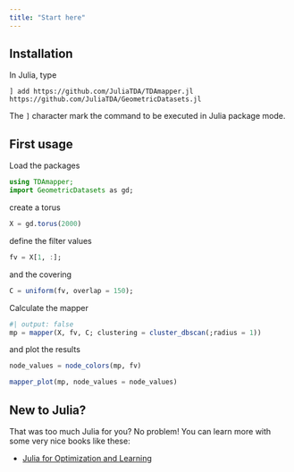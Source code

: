 ```yaml
---
title: "Start here"
---
```


## Installation

In Julia, type 

```
] add https://github.com/JuliaTDA/TDAmapper.jl https://github.com/JuliaTDA/GeometricDatasets.jl
```

The `]` character mark the command to be executed in Julia package mode.

## First usage

Load the packages

```julia
using TDAmapper;
import GeometricDatasets as gd;
```

create a torus

```julia
X = gd.torus(2000)
```

define the filter values

```julia
fv = X[1, :];
```

and the covering

```julia
C = uniform(fv, overlap = 150);
```

Calculate the mapper

```julia
#| output: false
mp = mapper(X, fv, C; clustering = cluster_dbscan(;radius = 1))
```

and plot the results

```julia
node_values = node_colors(mp, fv)

mapper_plot(mp, node_values = node_values)
```

## New to Julia?

That was too much Julia for you? No problem! You can learn more with some very nice books like these:

- [Julia for Optimization and Learning](https://juliateachingctu.github.io/Julia-for-Optimization-and-Learning/stable/)